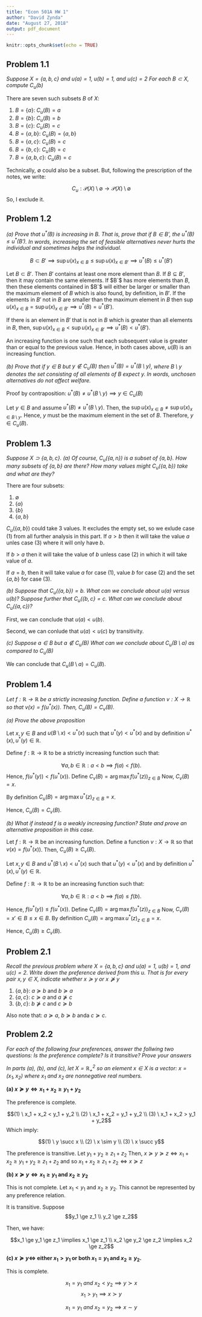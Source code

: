 ---
title: "Econ 501A HW 1"
author: "David Zynda"
date: "August 27, 2018"
output: pdf_document
---

```{r setup, include=FALSE}
knitr::opts_chunk$set(echo = TRUE)
```

## Problem 1.1

_Suppose $X=\{a,b,c\}$ and $u(a) = 1$, $u(b) = 1$, and $u(c) = 2$ For each $B \subset X$, compute $C_u(b)$_



There are seven such subsets $B$ of $X$:

(1) $B = \{a\}$: $C_u(B) = a$
(2) $B = \{b\}$: $C_u(B) = b$
(3) $B = \{c\}$: $C_u(B) = c$
(4) $B = \{a,b\}$: $C_u(B) = \{a,b\}$
(5) $B = \{a,c\}$: $C_u(B) = c$
(6) $B = \{b,c\}$: $C_u(B) = c$
(7) $B = \{a,b,c\}$: $C_u(B) = c$


Technically, $\emptyset$ could also be a subset. But, following the prescription of the notes, we write:

$$C_u:\mathcal{P}(X) \setminus \emptyset \rightarrow  \mathcal{P}(X) \setminus \emptyset$$
So, I exclude it. 


## Problem 1.2 

_(a) Prove that $u^*(B)$ is increasing in $B$. That is, prove that if $B \in B'$, the $u^*(B) \le u^*(B')$. In words, increasing the set of feasible alternatives never hurts the individual and sometimes helps the individual._

$$B \subset B' \implies \sup u(x)_{x \in B} \le \sup u(x)_{x \in B'} \implies u^*(B) \le u^*(B')$$

Let $B \subset B'$. Then $B'$ contains at least one more element than $B$. If $B \subseteq B'$, then it may contain the same elements. If $B`$ has more elements than $B$, then these elements contained in $B`$ will either be larger or smaller than the maximum element of $B$ which is also found, by definition, in $B'$. If the elements in $B'$ not in $B$ are smaller than the maximum element in $B$ then $\sup u(x)_{x \in B} = \sup u(x)_{x \in B'} \implies u^*(B) = u^*(B')$.

If there is an element in $B'$ that is not in $B$ which is greater than all elements in $B$, then, $\sup u(x)_{x \in B} < \sup u(x)_{x \in B'} \implies u^*(B) < u^*(B')$.

An increasing function is one such that each subsequent value is greater than or equal to the previous value. Hence, in both cases above, $u(B)$ is an increasing function. 




_(b) Prove that if $y \in B$ but $y \notin C_u(B)$ then $u^*(B) = u^*(B \setminus y)$, where $B \setminus y$ denotes the set consisting of all elements of B expect $y$. In words, unchosen alternatives do not affect welfare._

Proof by contraposition: $u^*(B) \ne u^*(B \setminus y) \implies y \in C_u(B)$

Let $y \in B$ and assume $u^*(B) \ne u^*(B \setminus y)$. Then, the $\sup u(x)_{x \in B} \ne \sup u(x)_{x \in B \setminus y}$. Hence, $y$ must be the maximum element in the set of $B$. Therefore, $y \in C_u(B)$. 







## Problem 1.3

_Suppose $X \supset \{a,b,c\}$. (a) Of course, $C_u(\{a,n\})$ is a subset of $\{a,b\}$. How many subsets of $\{a,b\}$ are there? How many values might $C_u(\{a,b\})$ take and what are they?_

There are four subsets:

(1) $\emptyset$
(2) $\{a\}$
(3) $\{b\}$
(4) $\{a,b\}$

$C_u(\{a,b\})$ could take 3 values. It excludes the empty set, so we exlude case (1) from all further analysis in this part. If $a > b$ then it will take the value $a$ unles case (3) where it will only have $b$. 

If $b > a$ then it will take the value of $b$ unless case (2) in which it will take value of $a$. 

If $a = b$, then it will take value $a$ for case (1), value $b$ for case (2) and the set $\{a,b\}$ for case (3). 



_(b) Suppose that $C_u(\{a,b\}) = b$. What can we conclude about $u(a)$ versus $u(b)$? Suppose further that $C_u(\{b,c\} = c$. What can we conclude about $C_u(\{a,c\})$?_

First, we can conclude that $u(a) < u(b)$. 

Second, we can conlude that $u(a) < u(c)$ by transitivity.


_(c) Suppose $a \in B$ but $a \notin C_u(B)$ What can we conclude about $C_u(B \setminus a)$ as compared to $C_u(B)$_

We can conclude that $C_u(B \setminus a) = C_u(B)$.







## Problem 1.4


_Let $f: \mathbb{R} \rightarrow \mathbb{R}$ be a strictly increasing function. Define a function $v: X \rightarrow \mathbb{R}$ so that $v(x) = f(u^*(x))$. Then, $C_u(B) = C_v(B)$._

_(a) Prove the above proposition_

Let $x, y \in B$ and $u(B \setminus x) < u^*(x)$ such that $u^*(y) < u^*(x)$ and by definition $u^*(x), u^*(y) \in \mathbb{R}$.

Define $f: \mathbb{R} \rightarrow \mathbb{R}$ to be a strictly increasing function such that:

$$\forall a,b \in \mathbb{R}: a < b \implies f(a) < f(b).$$
Hence, $f(u^*(y)) < f(u^*(x))$. Define $C_v(B) = \arg \max f(u^*(z))_{z \in B}$ Now, $C_v(B) = x$.

By definition $C_u(B) = \arg \max u^*(z)_{z \in B} = x$. 

Hence, $C_u(B) = C_v(B)$. 



_(b) What if instead $f$ is a weakly increasing function? State and prove an alternative proposition in this case._ 

Let $f: \mathbb{R} \rightarrow \mathbb{R}$ be an increasing function. Define a function $v: X \rightarrow \mathbb{R}$ so that $v(x) = f(u^*(x))$. Then, $C_u(B) \ge C_v(B)$.



Let $x, y \in B$ and $u^*(B \setminus x) < u^*(x)$ such that $u^*(y) < u^*(x)$ and by definition $u^*(x), u^*(y) \in \mathbb{R}$.

Define $f: \mathbb{R} \rightarrow \mathbb{R}$ to be an increasing function such that:

$$\forall a,b \in \mathbb{R}: a < b \implies f(a) \le f(b).$$


Hence, $f(u^*(y)) \le f(u^*(x))$. Define $C_v(B) = \arg \max f(u^*(z))_{z \in B}$ Now, $C_v(B) = x' \in B \le x \in B$.
By definition $C_u(B) = \arg \max u^*(z)_{z \in B} = x$. 

Hence, $C_u(B) \ge C_v(B)$. 






## Problem 2.1 

_Recall the previous problem where $X = \{a,b,c\}$ and $u(a) = 1$, $u(b) = 1$, and $u(c) = 2$. Write down the preference derived from this $u$. That is for every pair $x,y \in X$, indicate whether $x \succeq y$ or $x \nsucceq y$_

(1) $\{a,b\}$: $a \succeq b$ and $b \succeq a$
(2) $\{a,c\}$: $c \succeq a$ and $a \nsucceq c$
(3) $\{b,c\}$: $b \nsucceq c$ and $c \succeq b$

Also note that: $a \succeq a$, $b \succeq b$ anda $c \succeq c$. 





## Problem 2.2

_For each of the following four preferences, answer the follwing two questions: Is the preference complete? Is it transitive? Prove your answers_

_In parts (a), (b), and (c), let $X = \mathbb{R}^2_+$ so an element $x \in X$ is a vector: $x = (x_1, x_2)$ where $x_1$ and $x_2$ are nonnegative real numbers._

__(a) $x \succeq y \iff x_1 + x_2 \ge y_1 + y_2$__

The preference is complete. 

$$(1) \ x_1 + x_2 < y_1 + y_2 \\ (2) \ x_1 + x_2 = y_1 + y_2 \\ (3) \ x_1 + x_2 > y_1 + y_2$$
Which imply:

$$(1) \ y \succ x \\ (2) \ x \sim y \\ (3) \ x \succ y$$

The preference is transitive. Let $y_1 + y_2 \ge z_1 + z_2$ Then, $x \succeq y \succeq z \iff x_1 + x_2 \ge y_1 + y_2 \ge z_1 + z_2$ and so $x_1 + x_2 \ge z_1 + z_2 \iff x \succeq z$

__(b) $x \succeq y \iff x_1 \ge y_1$ and $x_2 \ge y_2$__


This is not complete. Let $x_1 < y_1$ and $x_2 \ge y_2$. This cannot be represented by any preference relation. 

It is transitive. Suppose $$y_1 \ge z_1 \\ y_2 \ge z_2$$

Then, we have:

$$x_1 \ge y_1 \ge z_1 \implies x_1 \ge z_1 \\ x_2 \ge y_2 \ge z_2 \implies x_2 \ge z_2$$

__(c) $x \succeq y \iff$ either $x_1 > y_1$ or both $x_1 = y_1$ and $x_2 \ge y_2$.__

This is complete. 



$$x_1 = y_1 \ and \ x_2 < y_2 \implies y \succ x$$
$$x_1 > y_1 \implies x \succ y$$

$$x_1 = y_1 \ and \ x_2 = y_2 \implies x \sim y$$




